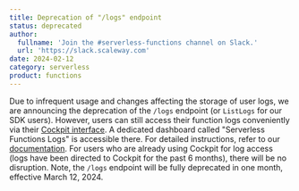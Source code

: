 ```yaml
---
title: Deprecation of "/logs" endpoint
status: deprecated
author:
  fullname: 'Join the #serverless-functions channel on Slack.'
  url: 'https://slack.scaleway.com'
date: 2024-02-12
category: serverless
product: functions
---
```


Due to infrequent usage and changes affecting the storage of user logs, we are announcing the deprecation of the `/logs` endpoint (or `ListLogs` for our SDK users).
However, users can still access their function logs conveniently via their [Cockpit interface](/observability/cockpit/quickstart/). A dedicated dashboard called "Serverless Functions Logs" is accessible there. For detailed instructions, refer to our [documentation](https://www.scaleway.com/en/developers/api/serverless-functions/#logs).
For users who are already using Cockpit for log access (logs have been directed to Cockpit for the past 6 months), there will be no disruption.
Note, the `/logs` endpoint will be fully deprecated in one month, effective March 12, 2024.